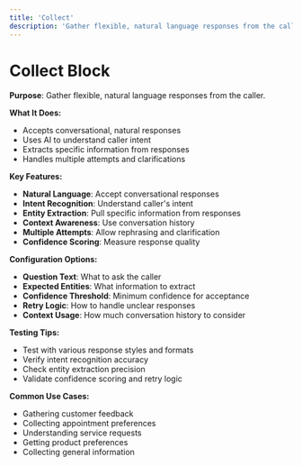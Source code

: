 ```yaml
---
title: 'Collect'
description: 'Gather flexible, natural language responses from the caller'
---
```


# Collect Block

**Purpose**: Gather flexible, natural language responses from the caller.

**What It Does:**
- Accepts conversational, natural responses
- Uses AI to understand caller intent
- Extracts specific information from responses
- Handles multiple attempts and clarifications

**Key Features:**
- **Natural Language**: Accept conversational responses
- **Intent Recognition**: Understand caller's intent
- **Entity Extraction**: Pull specific information from responses
- **Context Awareness**: Use conversation history
- **Multiple Attempts**: Allow rephrasing and clarification
- **Confidence Scoring**: Measure response quality

**Configuration Options:**
- **Question Text**: What to ask the caller
- **Expected Entities**: What information to extract
- **Confidence Threshold**: Minimum confidence for acceptance
- **Retry Logic**: How to handle unclear responses
- **Context Usage**: How much conversation history to consider

**Testing Tips:**
- Test with various response styles and formats
- Verify intent recognition accuracy
- Check entity extraction precision
- Validate confidence scoring and retry logic

**Common Use Cases:**
- Gathering customer feedback
- Collecting appointment preferences
- Understanding service requests
- Getting product preferences
- Collecting general information
